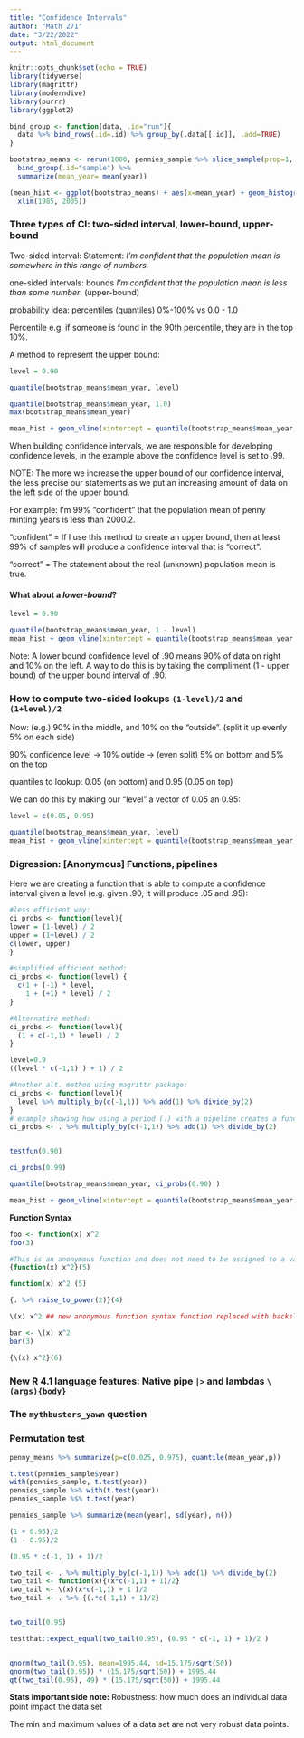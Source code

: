 ```yaml
---
title: "Confidence Intervals"
author: "Math 271"
date: "3/22/2022"
output: html_document
---
```


```r
knitr::opts_chunk$set(echo = TRUE)
library(tidyverse)
library(magrittr)
library(moderndive)
library(purrr)
library(ggplot2)

```


```r

bind_group <- function(data, .id="run"){
  data %>% bind_rows(.id=.id) %>% group_by(.data[[.id]], .add=TRUE)
}

bootstrap_means <- rerun(1000, pennies_sample %>% slice_sample(prop=1, replace=TRUE)) %>% 
  bind_group(.id="sample") %>% 
  summarize(mean_year= mean(year))

(mean_hist <- ggplot(bootstrap_means) + aes(x=mean_year) + geom_histogram(center=0, binwidth=1) + 
  xlim(1985, 2005))
```
 

### Three types of CI: two-sided interval, lower-bound, upper-bound

Two-sided interval: Statement: _I'm confident that the population mean is somewhere in this range of numbers._

one-sided intervals: bounds _I'm confident that the population mean is less than some number_. (upper-bound)


probability idea: percentiles (quantiles)  0%-100% vs 0.0 - 1.0

Percentile e.g. if someone is found in the 90th percentile, they are in the top 10%.

A method to represent the upper bound:

```r
level = 0.90 

quantile(bootstrap_means$mean_year, level)

quantile(bootstrap_means$mean_year, 1.0)
max(bootstrap_means$mean_year)

mean_hist + geom_vline(xintercept = quantile(bootstrap_means$mean_year, level), col="red")
```
When building confidence intervals, we are responsible for developing confidence levels, in the example above the confidence level is set to .99.

NOTE: The more we increase the upper bound of our confidence interval, the less precise our statements as we put an increasing amount of data on the left side of the upper bound. 

For example:
I'm 99% "confident" that the population mean of penny minting years is less than 2000.2.

"confident" = If I use this method to create an upper bound, then at least 99% of samples will produce a confidence interval that is "correct". 

"correct" = The statement about the real (unknown) population mean is true. 


#### What about a _lower-bound_?

```r
level = 0.90 

quantile(bootstrap_means$mean_year, 1 - level)
mean_hist + geom_vline(xintercept = quantile(bootstrap_means$mean_year, 1 - level), col="red")
```
Note: A lower bound confidence level of .90 means 90% of data on right and 10% on the left. A way to do this is by taking the compliment (1 - upper bound) of the upper bound interval of .90.


### How to compute two-sided lookups `(1-level)/2` and `(1+level)/2`

Now: (e.g.) 90% in the middle, and 10% on the "outside". (split it up evenly 5% on each side)

90% confidence level -> 10% outide -> (even split) 5% on bottom and 5% on the top

quantiles to lookup: 0.05 (on bottom) and 0.95 (0.05 on top)

We can do this by making our "level" a vector of 0.05 an 0.95:
```r
level = c(0.05, 0.95) 

quantile(bootstrap_means$mean_year, level)
mean_hist + geom_vline(xintercept = quantile(bootstrap_means$mean_year, level), col="red")
```


### Digression: [Anonymous] Functions, pipelines 

Here we are creating a function that is able to compute a confidence interval given a level (e.g. given .90, it will produce .05 and .95):
```r

#less efficient way:
ci_probs <- function(level){
lower = (1-level) / 2
upper = (1+level) / 2
c(lower, upper)
}

#simplified efficient method:
ci_probs <- function(level) {
  c(1 + (-1) * level, 
    1 + (+1) * level) / 2
}

#Alternative method:
ci_probs <- function(level){
  (1 + c(-1,1) * level) / 2
}

level=0.9
((level * c(-1,1) ) + 1) / 2

#Another alt. method using magrittr package:
ci_probs <- function(level){
  level %>% multiply_by(c(-1,1)) %>% add(1) %>% divide_by(2)
}
# example showing how using a period (.) with a pipeline creates a function:
ci_probs <- . %>% multiply_by(c(-1,1)) %>% add(1) %>% divide_by(2)


testfun(0.90)

ci_probs(0.99)

```

```r
quantile(bootstrap_means$mean_year, ci_probs(0.90) ) 

mean_hist + geom_vline(xintercept = quantile(bootstrap_means$mean_year, ci_probs(0.99)), col="red")
```

__Function Syntax__
```r
foo <- function(x) x^2
foo(3)

#This is an anonymous function and does not need to be assigned to a variable in order to call it (note: brackets are needed to call it):
{function(x) x^2}(5)

function(x) x^2 (5)

{. %>% raise_to_power(2)}(4)

\(x) x^2 ## new anonymous function syntax function replaced with backslash

bar <- \(x) x^2
bar(3)

{\(x) x^2}(6)

```


### New R 4.1 language features: Native pipe `|>` and lambdas `\(args){body}`

### The `mythbusters_yawn` question

### Permutation test






```r
penny_means %>% summarize(p=c(0.025, 0.975), quantile(mean_year,p))

t.test(pennies_sample$year)
with(pennies_sample, t.test(year))
pennies_sample %>% with(t.test(year))
pennies_sample %$% t.test(year)

pennies_sample %>% summarize(mean(year), sd(year), n())

(1 + 0.95)/2
(1 - 0.95)/2

(0.95 * c(-1, 1) + 1)/2

two_tail <- . %>% multiply_by(c(-1,1)) %>% add(1) %>% divide_by(2) 
two_tail <- function(x){(x*c(-1,1) + 1)/2}
two_tail <- \(x)(x*c(-1,1) + 1 )/2
two_tail <- . %>% {(.*c(-1,1) + 1)/2}


two_tail(0.95)

testthat::expect_equal(two_tail(0.95), (0.95 * c(-1, 1) + 1)/2 )


qnorm(two_tail(0.95), mean=1995.44, sd=15.175/sqrt(50))
qnorm(two_tail(0.95)) * (15.175/sqrt(50)) + 1995.44
qt(two_tail(0.95), 49) * (15.175/sqrt(50)) + 1995.44
```

__Stats important side note:__
Robustness: how much does an individual data point impact the data set

The min and maximum values of a data set are not very robust data points.


